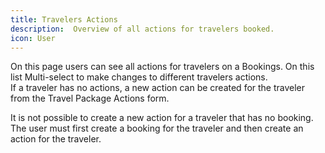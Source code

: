 ```yaml
---
title: Travelers Actions
description:  Overview of all actions for travelers booked.
icon: User
---
```


On this page users can see all actions for travelers on a Bookings. On this list Multi-select to make changes to different travelers actions.  
If a traveler has no actions, a new action can be created for the traveler from the Travel Package Actions form.

It is not possible to create a new action for a traveler that has no booking. The user must first create a booking for the traveler and then create an action for the traveler.
